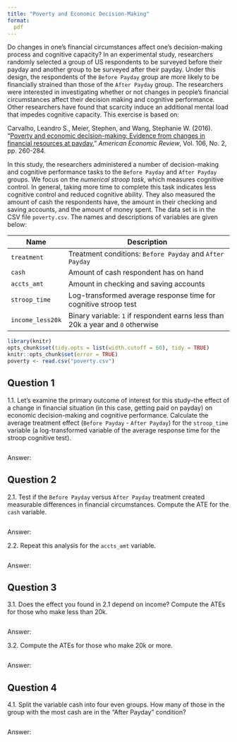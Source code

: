 ```yaml
---
title: "Poverty and Economic Decision-Making"
format:
  pdf
---
```


Do changes in one's financial circumstances affect one's decision-making process and cognitive capacity? In an experimental study, researchers randomly selected a group of US respondents to be surveyed before their payday and another group to be surveyed after their payday. Under this design, the respondents of the `Before Payday` group are more likely to be financially strained than those of the `After Payday` group.  The researchers were interested in investigating whether or not changes in people's financial circumstances affect their decision making and cognitive performance.  Other researchers have found that scarcity induce an additional mental load that impedes cognitive capacity.  This exercise is based on:

Carvalho, Leandro S., Meier, Stephen, and Wang, Stephanie W. (2016). "[Poverty and economic decision-making: Evidence from changes in financial resources at payday.](http://dx.doi.org/10.1257/aer.20140481)" *American Economic Review*, Vol. 106, No. 2, pp. 260-284. 

In this study, the researchers administered a number of decision-making and cognitive performance tasks to the `Before Payday` and `After Payday` groups. We focus on the *numerical stroop task*, which measures cognitive control.  In general, taking more time to complete this task indicates less cognitive control and reduced cognitive ability. They also measured the amount of cash the respondents have, the amount in their checking and saving accounts, and the amount of money spent.  The data set is in the CSV file `poverty.csv`. The names and descriptions of variables are given below:

| Name            | Description                                                        |
|-----------------|--------------------------------------------------------------------|
| `treatment`     | Treatment conditions: `Before Payday` and `After Payday`           |
| `cash`          | Amount of cash respondent has on hand                              |
| `accts_amt`     | Amount in checking and saving accounts                             |
| `stroop_time`   | Log-transformed average response time for cognitive stroop test    |
| `income_less20k`| Binary variable: `1` if respondent earns less than 20k a year and `0` otherwise |


```r
library(knitr)
opts_chunk$set(tidy.opts = list(width.cutoff = 60), tidy = TRUE)
knitr::opts_chunk$set(error = TRUE)
poverty <- read.csv("poverty.csv")
```

 
## Question 1

1.1. Let's examine the primary outcome of interest for this study--the effect of a change in financial situation (in this case, getting paid on payday) on economic decision-making and cognitive performance.  Calculate the average treatment effect (`Before Payday` - `After Payday`) for the `stroop_time` variable (a log-transformed variable of the average response time for the stroop cognitive test). 

```r

```
Answer: 

## Question 2

2.1. Test if the `Before Payday` versus `After Payday` treatment created measurable differences in financial circumstances. Compute the ATE for the `cash` variable.

```r

```
Answer: 

2.2. Repeat this analysis for the `accts_amt` variable.

```r

```
Answer: 

## Question 3

3.1. Does the effect you found in 2.1 depend on income?  Compute the ATEs for those who make less than 20k.
```r

```
Answer: 

3.2. Compute the ATEs for those who make 20k or more.  

```r

```
Answer:

## Question 4

4.1. Split the variable cash into four even groups.  How many of those in the group with the most cash are in the "After Payday" condition?

```r

```
Answer:
